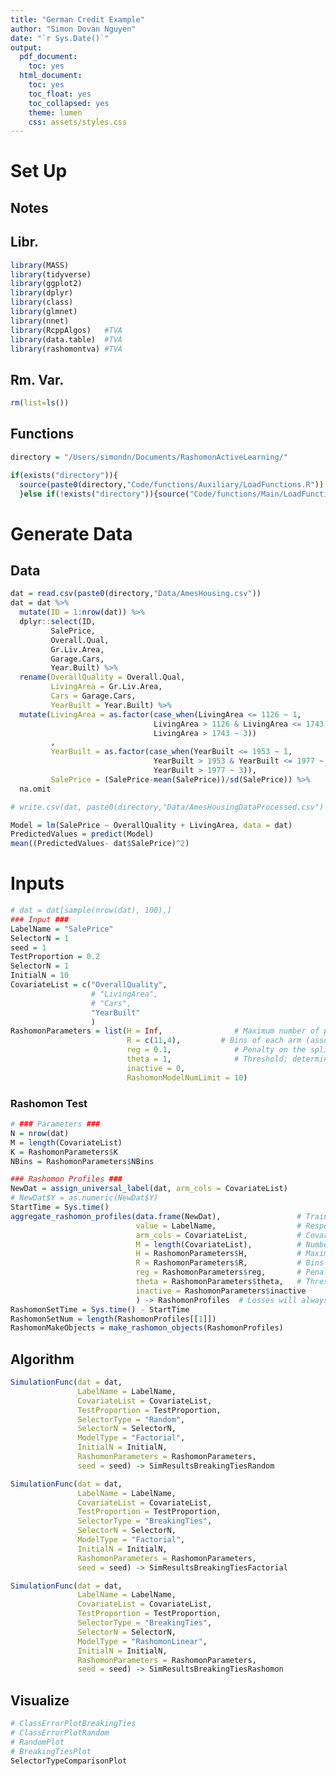 ```yaml
---
title: "German Credit Example"
author: "Simon Dovan Nguyen"
date: "`r Sys.Date()`"
output:
  pdf_document:
    toc: yes
  html_document:
    toc: yes
    toc_float: yes
    toc_collapsed: yes
    theme: lumen
    css: assets/styles.css
---
```


# Set Up

## Notes

## Libr.

```r
library(MASS) 
library(tidyverse)
library(ggplot2) 
library(dplyr)
library(class)
library(glmnet)
library(nnet)
library(RcppAlgos)   #TVA
library(data.table)  #TVA
library(rashomontva) #TVA
```

## Rm. Var.

```r
rm(list=ls())
```

## Functions

```r
directory = "/Users/simondn/Documents/RashomonActiveLearning/"

if(exists("directory")){
  source(paste0(directory,"Code/functions/Auxiliary/LoadFunctions.R"))
  }else if(!exists("directory")){source("Code/functions/Main/LoadFunctions.R")}

```

# Generate Data

## Data
```r
dat = read.csv(paste0(directory,"Data/AmesHousing.csv"))
dat = dat %>% 
  mutate(ID = 1:nrow(dat)) %>%
  dplyr::select(ID,
         SalePrice,
         Overall.Qual,
         Gr.Liv.Area,
         Garage.Cars,
         Year.Built) %>%
  rename(OverallQuality = Overall.Qual,
         LivingArea = Gr.Liv.Area,
         Cars = Garage.Cars,
         YearBuilt = Year.Built) %>%
  mutate(LivingArea = as.factor(case_when(LivingArea <= 1126 ~ 1,
                                LivingArea > 1126 & LivingArea <= 1743 ~ 2,
                                LivingArea > 1743 ~ 3))
         ,
         YearBuilt = as.factor(case_when(YearBuilt <= 1953 ~ 1,
                                YearBuilt > 1953 & YearBuilt <= 1977 ~ 2,
                                YearBuilt > 1977 ~ 3)),
         SalePrice = (SalePrice-mean(SalePrice))/sd(SalePrice)) %>%
  na.omit

# write.csv(dat, paste0(directory,"Data/AmesHousingDataProcessed.csv") )
```

```r
Model = lm(SalePrice ~ OverallQuality + LivingArea, data = dat)
PredictedValues = predict(Model)
mean((PredictedValues- dat$SalePrice)^2)
```


# Inputs
```r
# dat = dat[sample(nrow(dat), 100),]
### Input ###
LabelName = "SalePrice"
SelectorN = 1
seed = 1
TestProportion = 0.2
SelectorN = 1
InitialN = 10
CovariateList = c("OverallQuality",
                  # "LivingArea",
                  # "Cars",
                  "YearBuilt"
                  )
RashomonParameters = list(H = Inf,                # Maximum number of pools/splits
                          R = c(11,4),         # Bins of each arm (assume 0 exists)
                          reg = 0.1,              # Penalty on the splits
                          theta = 1,              # Threshold; determine relative to best model
                          inactive = 0,
                          RashomonModelNumLimit = 10)
```

### Rashomon Test
```r
# ### Parameters ###
N = nrow(dat)
M = length(CovariateList)
K = RashomonParameters$K
NBins = RashomonParameters$NBins

### Rashomon Profiles ###
NewDat = assign_universal_label(dat, arm_cols = CovariateList)
# NewDat$Y = as.numeric(NewDat$Y)
StartTime = Sys.time()
aggregate_rashomon_profiles(data.frame(NewDat),                 # TrainingSetTrainingData
                            value = LabelName,                  # Response names
                            arm_cols = CovariateList,           # Covariate names
                            M = length(CovariateList),          # Number of covariates
                            H = RashomonParameters$H,           # Maximum number of pools/splits
                            R = RashomonParameters$R,           # Bins of each arm (assume 0 exists)
                            reg = RashomonParameters$reg,       # Penalty on the splits
                            theta = RashomonParameters$theta,   # Threshold
                            inactive = RashomonParameters$inactive
                            ) -> RashomonProfiles  # Losses will always be the last one - (active arms)
RashomonSetTime = Sys.time() - StartTime
RashomonSetNum = length(RashomonProfiles[[1]])
RashomonMakeObjects = make_rashomon_objects(RashomonProfiles)
```


## Algorithm
```r
SimulationFunc(dat = dat,
               LabelName = LabelName,
               CovariateList = CovariateList,
               TestProportion = TestProportion,
               SelectorType = "Random",
               SelectorN = SelectorN,
               ModelType = "Factorial",
               InitialN = InitialN,
               RashomonParameters = RashomonParameters,
               seed = seed) -> SimResultsBreakingTiesRandom
```

```r
SimulationFunc(dat = dat,
               LabelName = LabelName,
               CovariateList = CovariateList,
               TestProportion = TestProportion,
               SelectorType = "BreakingTies",
               SelectorN = SelectorN,
               ModelType = "Factorial",
               InitialN = InitialN,
               RashomonParameters = RashomonParameters,
               seed = seed) -> SimResultsBreakingTiesFactorial
```

```r
SimulationFunc(dat = dat,
               LabelName = LabelName,
               CovariateList = CovariateList,
               TestProportion = TestProportion,
               SelectorType = "BreakingTies",
               SelectorN = SelectorN,
               ModelType = "RashomonLinear",
               InitialN = InitialN,
               RashomonParameters = RashomonParameters,
               seed = seed) -> SimResultsBreakingTiesRashomon

```

## Visualize
```r
# ClassErrorPlotBreakingTies
# ClassErrorPlotRandom
# RandomPlot
# BreakingTiesPlot
SelectorTypeComparisonPlot
```

